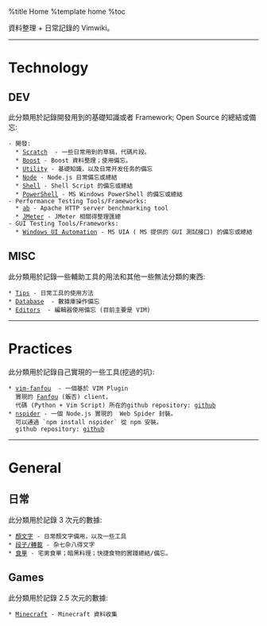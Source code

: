 %title Home
%template home
%toc

資料整理 + 日常記錄的 Vimwiki。

-----

= Technology =
== DEV ==
此分類用於記錄開發用到的基礎知識或者 Framework; Open Source 的總結或備忘:
 - 開發:
   * [[dev/scratch|Scratch]]  - 一些日常用到的草稿，代碼片段。
   * [[dev/boost|Boost]] - Boost 資料整理；使用備忘。
   * [[dev/util|Utility]] - 基礎知識，以及日常开发任务的備忘
   * [[dev/node|Node]] - Node.js 日常備忘或總結
   * [[dev/shell|Shell]] - Shell Script 的備忘或總結 
   * [[dev/ps1|PowerShell]] - MS Windows PowerShell 的備忘或總結 
 - Performance Testing Tools/Frameworks: 
   * [[dev/ab|ab]] - Apache HTTP server benchmarking tool
   * [[dev/jmeter|JMeter]] - JMeter 相關得整理匯總
 - GUI Testing Tools/Frameworks:
   * [[dev/win-uia|Windows UI Automation]] - MS UIA ( MS 提供的 GUI 測試接口) 的備忘或總結
 
== MISC ==
此分類用於記錄一些輔助工具的用法和其他一些無法分類的東西:
 * [[dev/tips|Tips]] - 日常工具的使用方法
 * [[dev/db|Database]]  - 數據庫操作備忘
 * [[dev/edit|Editors]]  - 編輯器使用備忘 (目前主要是 VIM)

----

= Practices =
此分類用於記錄自己實現的一些工具(挖過的坑):
 * [[dev/vim-fanfou|vim-fanfou]]  - 一個基於 VIM Plugin 
   實現的 [[http://fanfou.com/|Fanfou]] (飯否) client， 
   代碼 (Python + Vim Script) 所在的github repository: [[https://github.com/xiongjia/vim-fanfou|github]]  
 * [[https://www.npmjs.org/package/nspider|nspider]] - 一個 Node.js 實現的  Web Spider 封裝。
   可以通過 `npm install nspider` 從 npm 安裝。
   github repository: [[https://github.com/xiongjia/nspider|github]]  

-----

= General =
== 日常 ==
此分類用於記錄 3 次元的數據:
 * [[general/emoticon|顏文字]] - 日常顏文字備用，以及一些工具
 * [[general/txt|段子/轉載]] - 杂七杂八得文字
 * [[general/food|食單]] - 宅男食單；暗黑料理；快捷食物的實踐總結/備忘。

== Games ==
此分類用於記錄 2.5 次元的數據:
 * [[game/minecraft|Minecraft]] - Minecraft 資料收集 

